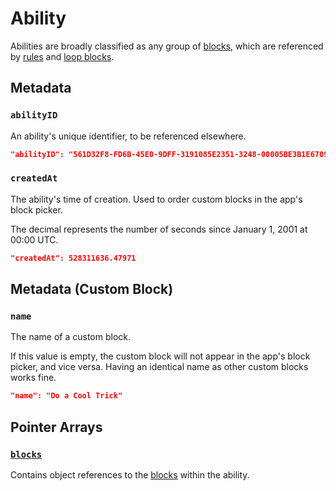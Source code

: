 
# Ability

Abilities are broadly classified as any group of [blocks](/wiki/spec/block), which are
referenced by [rules](/wiki/spec/rule) and [loop blocks](/wiki/spec/block#loops).


## Metadata

### `abilityID`

<PropertyData type="string" />

An ability's unique identifier, to be referenced elsewhere.

```json
"abilityID": "561D32F8-FD6B-45E0-9DFF-3191085E2351-3248-00005BE3B1E67098"
```


### `createdAt`

<PropertyData type="number" />

The ability's time of creation. Used to order custom blocks in the app's block picker.

The decimal represents the number of seconds since January 1, 2001 at 00:00 UTC.

```json
"createdAt": 528311636.47971
```


## Metadata (Custom Block)

### `name`

<PropertyData type="string" />

The name of a custom block.

If this value is empty, the custom block will not appear in the app's block picker, and vice versa.
Having an identical name as other custom blocks works fine.

```json
"name": "Do a Cool Trick"
```

## Pointer Arrays

### [`blocks`](/wiki/spec/block)

<PropertyData type="array" />

Contains object references to the [blocks](/wiki/spec/block) within the ability.
